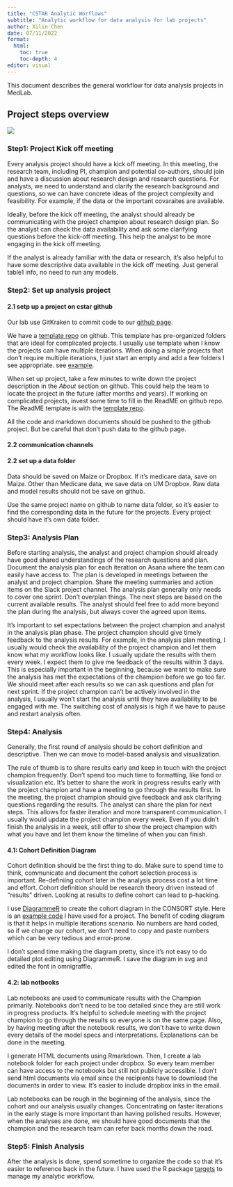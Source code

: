 ```yaml
---
title: "CSTAR Analytic Worflows"
subtitle: "Analytic workflow for data analysis for lab projects" 
author: Xilin Chen
date: 07/11/2022
format:
  html:
    toc: true
    toc-depth: 4
editor: visual
---
```


This document describes the general workflow for data analysis projects in MedLab.

## Project steps overview

![](workflow_diagram.png)

### Step1: Project Kick off meeting

Every analysis project should have a kick off meeting. In this meeting, the research team, including PI, champion and potential co-authors, should join and have a discussion about research design and research questions. For analysts, we need to understand and clarify the research background and questions, so we can have concrete ideas of the project complexity and feasibility. For example, if the data or the important covaraites are available.

Ideally, before the kick off meeting, the analyst should already be communicating with the project champion about research design plan. So the analyst can check the data availability and ask some clarifying questions before the kick-off meeting. This help the analyst to be more engaging in the kick off meeting.

If the analyst is already familiar with the data or research, it's also helpful to have some descriptive data available in the kick off meeting. Just general table1 info, no need to run any models.

### Step2: Set up analysis project

#### 2.1 setp up a project on cstar github

Our lab use GitKraken to commit code to our [github page](https://github.com/UMCSTaR).

We have a [template repo](https://github.com/UMCSTaR/repo-template) on github. This template has pre-organized folders that are ideal for complicated projects. I usually use template when I know the projects can have multiple iterations. When doing a simple projects that don't require multiple iterations, I just start an empty and add a few folders I see appropriate. see [example](https://github.com/UMCSTaR/SIMPL_Tenwek).

When set up project, take a few minutes to write down the project description in the *About* section on github. This could help the team to locate the project in the future (after months and years). If working on complicated projects, invest some time to fill in the ReadME on github repo. The ReadME template is with the [template repo](https://github.com/UMCSTaR/repo-template).

All the code and markdown documents should be pushed to the github project. But be careful that don't push data to the github page.

#### 2.2 communication channels

#### 2.2 set up a data folder

Data should be saved on Maize or Dropbox. If it's medicare data, save on Maize. Other than Medicare data, we save data on UM Dropbox. Raw data and model results should not be save on github.

Use the same project name on github to name data folder, so it's easier to find the corresponding data in the future for the projects. Every project should have it's own data folder.

### Step3: Analysis Plan

Before starting analysis, the analyst and project champion should already have good shared understandings of the research questions and plan. Document the analysis plan for each iteration on Asana where the team can easily have access to. The plan is developed in meetings between the analyst and project champion. Share the meeting summaries and action items on the Slack project channel. The analysis plan generally only needs to cover one sprint. Don't overplan things. The next steps are based on the current available results. The analyst should feel free to add more beyond the plan during the analysis, but always cover the agreed upon items.

It's important to set expectations between the project champion and analyst in the analysis plan phase. The project champion should give timely feedback to the analysis results. For example, in the analysis plan meeting, I usually would check the availability of the project champion and let them know what my workflow looks like. I usually update the results with them every week. I expect them to give me feedback of the results within 3 days. This is especially important in the beginning, because we want to make sure the analysis has met the expectations of the champion before we go too far. We should meet after each results so we can ask questions and plan for next sprint. If the project champion can't be actively involved in the analysis, I usually won't start the analysis until they have availability to be engaged with me. The switching cost of analysis is high if we have to pause and restart analysis often.

### Step4: Analysis

Generally, the first round of analysis should be cohort definition and descriptive. Then we can move to model-based analysis and visualization.

The rule of thumb is to share results early and keep in touch with the project champion frequently. Don't spend too much time to formatting, like fond or visualization etc. It's better to share the work in progress results early with the project champion and have a meeting to go through the results first. In the meeting, the project champion should give feedback and ask clarifying questions regarding the results. The analyst can share the plan for next steps. This allows for faster iteration and more transparent communication. I usually would update the project champion every week. Even if you didn't finish the analysis in a week, still offer to show the project champion with what you have and let them know the timeline of when you can finish.

#### 4.1: Cohort Definition Diagram

Cohort definition should be the first thing to do. Make sure to spend time to think, communicate and document the cohort selection process is important. Re-definiing cohort later in the analysis process cost a lot time and effort. Cohort definition should be research theory driven instead of "results" driven. Looking at results to define cohort can lead to p-hacking.

I use [DiagrammeR](https://rich-iannone.github.io/DiagrammeR/) to create the cohort diagram in the CONSORT style. Here is an [example code](https://github.com/UMCSTaR/ECV_2.0/blob/main/code/functions/cohort_selection_diagram.R) I have used for a project. The benefit of coding diagram is that it helps in multiple iterations scenario. No numbers are hard coded, so if we change our cohort, we don't need to copy and paste numbers which can be very tedious and error-prone.

I don't spend time making the diagram pretty, since it's not easy to do detailed plot editing using DiagrammeR. I save the diagram in svg and edited the font in omnigraffle. 

#### 4.2: lab notbooks

Lab notebooks are used to communicate results with the Champion primarily. Notebooks don't need to be too detailed since they are still work in progress products. It's helpful to schedule meeting with the project champion to go through the results so everyone is on the same page. Also, by having meeting after the notebook results, we don't have to write down every details of the model specs and interpretations. Explanations can be done in the meeting.

I generate HTML documents using Rmarkdown. Then, I create a lab notebook folder for each project under dropbox. So every team member can have access to the notebooks but still not publicly accessible. I don't send html documents via email since the recipients have to download the documents in order to view. It's easier to include dropbox inks in the email.

Lab notebooks can be rough in the beginning of the analysis, since the cohort and our analysis usually changes. Concentrating on faster iterations in the early stage is more important than having polished results. However, when the analyses are done, we should have good documents that the champion and the research team can refer back months down the road.

### Step5: Finish Analysis

After the analysis is done, spend sometime to organize the code so that it's easier to reference back in the future. I have used the R package [targets](https://cran.r-project.org/web/packages/targets/index.html) to manage my analytic workflow.
